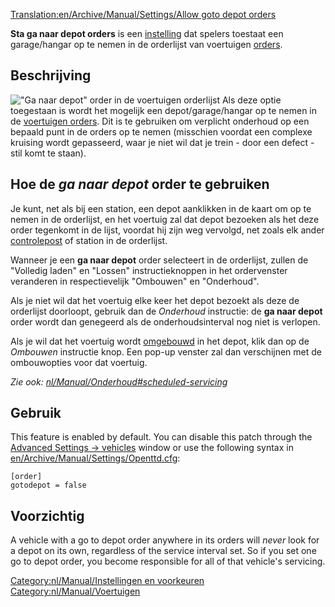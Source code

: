 [[Translation:en/Archive/Manual/Settings/Allow goto depot orders]]
{{nl/Vertaling|en/Archive/Manual/Settings/Allow goto depot orders|0}}

'''Sta ga naar depot orders''' is een [[nl/Archive/Manual/Settings/Geavanceerde instellingen|instelling]] dat spelers toestaat een garage/hangar op te nemen in de orderlijst van voertuigen [[nl/Manual/Orders|orders]]. 

== Beschrijving ==
[[File:nl/Manual/Ganaardepotorder1.png|right|frame|"Ga naar depot" order in de voertuigen orderlijst]]
Als deze optie toegestaan is wordt het mogelijk een depot/garage/hangar op te nemen in de [[nl/Manual/Orders|voertuigen orders]]. Dit is te gebruiken om verplicht onderhoud op een bepaald punt in de orders op te nemen (misschien voordat een complexe kruising wordt gepasseerd, waar je niet wil dat je trein - door een defect - stil komt te staan).

== Hoe de ''ga naar depot'' order te gebruiken ==
Je kunt, net als bij een station, een depot aanklikken in de kaart om op te nemen in de orderlijst, en het voertuig zal dat depot bezoeken als het deze order tegenkomt in de lijst, voordat hij zijn weg vervolgd, net zoals elk ander [[nl/Manual/Controleposten|controlepost]] of station in de orderlijst. 

Wanneer je een '''ga naar depot''' order selecteert in de orderlijst, zullen de "Volledig laden" en "Lossen" instructieknoppen in het ordervenster veranderen in respectievelijk "Ombouwen" en "Onderhoud".

Als je niet wil dat het voertuig elke keer het depot bezoekt als deze de orderlijst doorloopt, gebruik dan de ''Onderhoud'' instructie: de '''ga naar depot''' order wordt dan genegeerd als de onderhoudsinterval nog niet is verlopen.

Als je wil dat het voertuig wordt [[nl/Manual/Voertuig aanpassen|omgebouwd]] in het depot, klik dan op de ''Ombouwen'' instructie knop. Een pop-up venster zal dan verschijnen met de ombouwopties voor dat voertuig.

''Zie ook: [[nl/Manual/Onderhoud#scheduled-servicing]]''

== Gebruik ==
This feature is enabled by default. You can disable this patch through the [[en/Archive/Manual/Settings/Advanced Settings/Vehicles|Advanced Settings -> vehicles]] window or use the following syntax in [[en/Archive/Manual/Settings/Openttd.cfg]]:
<pre>[order]
gotodepot = false</pre>

== Voorzichtig ==

A vehicle with a go to depot order anywhere in its orders will ''never'' look for a depot on its own, regardless of the service interval set. So if you set one go to depot order, you become responsible for all of that vehicle's servicing. 

[[Category:nl/Manual/Instellingen en voorkeuren]]
[[Category:nl/Manual/Voertuigen]]